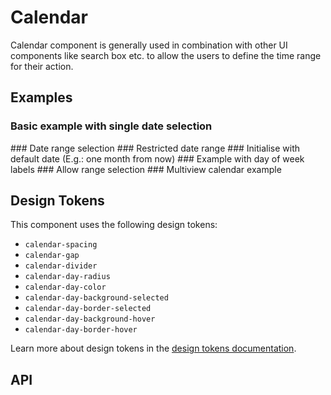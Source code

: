 
<Meta title="Docs/Components/Form/Calendar" />

# Calendar
Calendar component is generally used in combination with other UI components like search box etc. to allow the users to
define the time range for their action.

## Examples
### Basic example with single date selection
<Canvas sourceState="shown" of={CalendarStories.Simple} />
### Date range selection
<Canvas of={CalendarStories.Range} />
### Restricted date range
<Canvas of={CalendarStories.MinMax} />
### Initialise with default date (E.g.: one month from now)
<Canvas of={CalendarStories.DefaultValue} />
### Example with day of week labels
<Canvas of={CalendarStories.WithLabels} />
### Allow range selection
<Canvas of={CalendarStories.Range} />
### Multiview calendar example
<Canvas of={CalendarStories.Multiview} />

## Design Tokens
This component uses the following design tokens:

- `calendar-spacing`
- `calendar-gap`
- `calendar-divider`
- `calendar-day-radius`
- `calendar-day-color`
- `calendar-day-background-selected`
- `calendar-day-border-selected`
- `calendar-day-background-hover`
- `calendar-day-border-hover`

Learn more about design tokens in the [design tokens documentation](?path=/story/docs-design-tokens-getting-started--page).

## API
<ArgTypes of={Calendar} />
